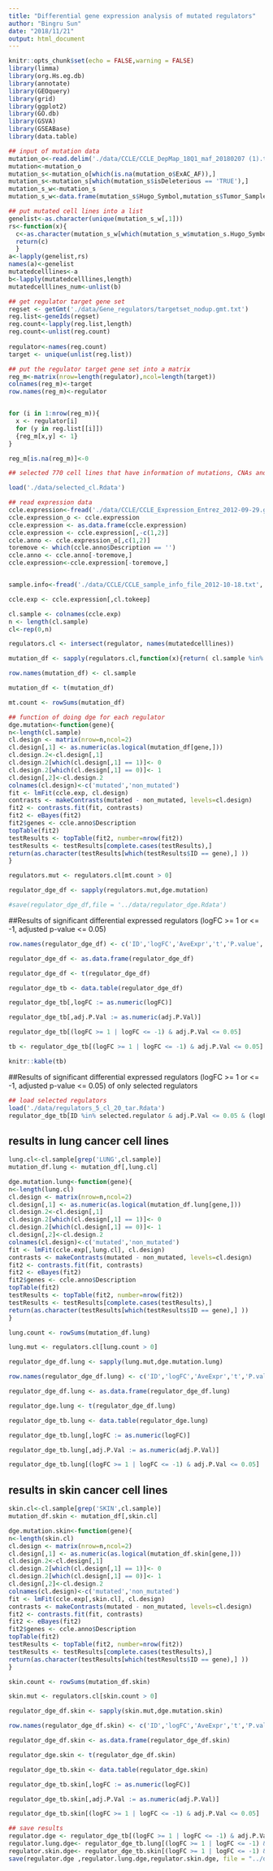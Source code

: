 ```yaml
---
title: "Differential gene expression analysis of mutated regulators"
author: "Bingru Sun"
date: "2018/11/21"
output: html_document
---
```


```r
knitr::opts_chunk$set(echo = FALSE,warning = FALSE)
library(limma)
library(org.Hs.eg.db)
library(annotate)
library(GEOquery)
library(grid)
library(ggplot2)
library(GO.db)
library(GSVA)
library(GSEABase)
library(data.table)
```

```r
## input of mutation data
mutation_o<-read.delim('./data/CCLE/CCLE_DepMap_18Q1_maf_20180207 (1).txt')
mutation<-mutation_o
mutation_s<-mutation_o[which(is.na(mutation_o$ExAC_AF)),]
mutation_s<-mutation_s[which(mutation_s$isDeleterious == 'TRUE'),]
mutation_s_w<-mutation_s
mutation_s_w<-data.frame(mutation_s$Hugo_Symbol,mutation_s$Tumor_Sample_Barcode)

## put mutated cell lines into a list
genelist<-as.character(unique(mutation_s_w[,1]))
rs<-function(x){
  c<-as.character(mutation_s_w[which(mutation_s_w$mutation_s.Hugo_Symbol==x),2])
  return(c)
  }
a<-lapply(genelist,rs)
names(a)<-genelist
mutatedcelllines<-a
b<-lapply(mutatedcelllines,length)
mutatedcelllines_num<-unlist(b)

## get regulator target gene set 
regset <- getGmt('./data/Gene_regulators/targetset_nodup.gmt.txt')
reg.list<-geneIds(regset)
reg.count<-lapply(reg.list,length)
reg.count<-unlist(reg.count)
  
regulator<-names(reg.count)
target <- unique(unlist(reg.list))

## put the regulator target gene set into a matrix
reg_m<-matrix(nrow=length(regulator),ncol=length(target))
colnames(reg_m)<-target
row.names(reg_m)<-regulator


for (i in 1:nrow(reg_m)){
  x <- regulator[i]
  for (y in reg.list[[i]])
  {reg_m[x,y] <- 1}
}

reg_m[is.na(reg_m)]<-0

```

```r
## selected 770 cell lines that have information of mutations, CNAs and expression with only hematopoeitic cell lines

load('./data/selected_cl.Rdata')

## read expression data
ccle.expression<-fread('./data/CCLE/CCLE_Expression_Entrez_2012-09-29.gct',skip = 2, sep = '\t')
ccle.expression_o <- ccle.expression
ccle.expression <- as.data.frame(ccle.expression)
ccle.expression <- ccle.expression[,-c(1,2)]
ccle.anno <- ccle.expression_o[,c(1,2)]
toremove <- which(ccle.anno$Description == '')
ccle.anno <- ccle.anno[-toremove,]
ccle.expression<-ccle.expression[-toremove,]


sample.info<-fread('./data/CCLE/CCLE_sample_info_file_2012-10-18.txt', sep = '\t')

ccle.exp <- ccle.expression[,cl.tokeep]

cl.sample <- colnames(ccle.exp)
n <- length(cl.sample)
cl<-rep(0,n)

regulators.cl <- intersect(regulator, names(mutatedcelllines))

mutation_df <- sapply(regulators.cl,function(x){return( cl.sample %in% mutatedcelllines[[x]])})

row.names(mutation_df) <- cl.sample

mutation_df <- t(mutation_df)

mt.count <- rowSums(mutation_df)
```

```r
## function of doing dge for each regulator 
dge.mutation<-function(gene){
n<-length(cl.sample)
cl.design <- matrix(nrow=n,ncol=2)
cl.design[,1] <- as.numeric(as.logical(mutation_df[gene,]))
cl.design.2<-cl.design[,1]
cl.design.2[which(cl.design[,1] == 1)]<- 0
cl.design.2[which(cl.design[,1] == 0)]<- 1
cl.design[,2]<-cl.design.2
colnames(cl.design)<-c('mutated','non_mutated')
fit <- lmFit(ccle.exp, cl.design)
contrasts <- makeContrasts(mutated - non_mutated, levels=cl.design)
fit2 <- contrasts.fit(fit, contrasts)
fit2 <- eBayes(fit2)
fit2$genes <- ccle.anno$Description
topTable(fit2)
testResults <- topTable(fit2, number=nrow(fit2))
testResults <- testResults[complete.cases(testResults),]
return(as.character(testResults[which(testResults$ID == gene),] ))
}

regulators.mut <- regulators.cl[mt.count > 0]

regulator_dge_df <- sapply(regulators.mut,dge.mutation)

#save(regulator_dge_df,file = '../data/regulator_dge.Rdata')
```

##Results of significant differential expressed regulators (logFC >= 1 or <= -1, adjusted p-value <= 0.05)
```r
row.names(regulator_dge_df) <- c('ID','logFC','AveExpr','t','P.value','adj.P.Val','B')

regulator_dge_df <- as.data.frame(regulator_dge_df)

regulator_dge_df <- t(regulator_dge_df)

regulator_dge_tb <- data.table(regulator_dge_df)

regulator_dge_tb[,logFC := as.numeric(logFC)]

regulator_dge_tb[,adj.P.Val := as.numeric(adj.P.Val)]

regulator_dge_tb[(logFC >= 1 | logFC <= -1) & adj.P.Val <= 0.05]

tb <- regulator_dge_tb[(logFC >= 1 | logFC <= -1) & adj.P.Val <= 0.05]

knitr::kable(tb)
```

##Results of significant differential expressed regulators (logFC >= 1 or <= -1, adjusted p-value <= 0.05) of only selected regulators
```r
## load selected regulators
load('./data/regulators_5_cl_20_tar.Rdata')
regulator_dge_tb[ID %in% selected.regulator & adj.P.Val <= 0.05 & (logFC >= 1 | logFC <= -1)]
```

## results in lung cancer cell lines
```r
lung.cl<-cl.sample[grep('LUNG',cl.sample)]
mutation_df.lung <- mutation_df[,lung.cl]

dge.mutation.lung<-function(gene){
n<-length(lung.cl)
cl.design <- matrix(nrow=n,ncol=2)
cl.design[,1] <- as.numeric(as.logical(mutation_df.lung[gene,]))
cl.design.2<-cl.design[,1]
cl.design.2[which(cl.design[,1] == 1)]<- 0
cl.design.2[which(cl.design[,1] == 0)]<- 1
cl.design[,2]<-cl.design.2
colnames(cl.design)<-c('mutated','non_mutated')
fit <- lmFit(ccle.exp[,lung.cl], cl.design)
contrasts <- makeContrasts(mutated - non_mutated, levels=cl.design)
fit2 <- contrasts.fit(fit, contrasts)
fit2 <- eBayes(fit2)
fit2$genes <- ccle.anno$Description
topTable(fit2)
testResults <- topTable(fit2, number=nrow(fit2))
testResults <- testResults[complete.cases(testResults),]
return(as.character(testResults[which(testResults$ID == gene),] ))
}

lung.count <- rowSums(mutation_df.lung)

lung.mut <- regulators.cl[lung.count > 0]

regulator_dge_df.lung <- sapply(lung.mut,dge.mutation.lung)

row.names(regulator_dge_df.lung) <- c('ID','logFC','AveExpr','t','P.value','adj.P.Val','B')

regulator_dge_df.lung <- as.data.frame(regulator_dge_df.lung)

regulator_dge.lung <- t(regulator_dge_df.lung)

regulator_dge_tb.lung <- data.table(regulator_dge.lung)

regulator_dge_tb.lung[,logFC := as.numeric(logFC)]

regulator_dge_tb.lung[,adj.P.Val := as.numeric(adj.P.Val)]

regulator_dge_tb.lung[(logFC >= 1 | logFC <= -1) & adj.P.Val <= 0.05]
```


## results in skin cancer cell lines
```r
skin.cl<-cl.sample[grep('SKIN',cl.sample)]
mutation_df.skin <- mutation_df[,skin.cl]

dge.mutation.skin<-function(gene){
n<-length(skin.cl)
cl.design <- matrix(nrow=n,ncol=2)
cl.design[,1] <- as.numeric(as.logical(mutation_df.skin[gene,]))
cl.design.2<-cl.design[,1]
cl.design.2[which(cl.design[,1] == 1)]<- 0
cl.design.2[which(cl.design[,1] == 0)]<- 1
cl.design[,2]<-cl.design.2
colnames(cl.design)<-c('mutated','non_mutated')
fit <- lmFit(ccle.exp[,skin.cl], cl.design)
contrasts <- makeContrasts(mutated - non_mutated, levels=cl.design)
fit2 <- contrasts.fit(fit, contrasts)
fit2 <- eBayes(fit2)
fit2$genes <- ccle.anno$Description
topTable(fit2)
testResults <- topTable(fit2, number=nrow(fit2))
testResults <- testResults[complete.cases(testResults),]
return(as.character(testResults[which(testResults$ID == gene),] ))
}

skin.count <- rowSums(mutation_df.skin)

skin.mut <- regulators.cl[skin.count > 0]

regulator_dge_df.skin <- sapply(skin.mut,dge.mutation.skin)

row.names(regulator_dge_df.skin) <- c('ID','logFC','AveExpr','t','P.value','adj.P.Val','B')

regulator_dge_df.skin <- as.data.frame(regulator_dge_df.skin)

regulator_dge.skin <- t(regulator_dge_df.skin)

regulator_dge_tb.skin <- data.table(regulator_dge.skin)

regulator_dge_tb.skin[,logFC := as.numeric(logFC)]

regulator_dge_tb.skin[,adj.P.Val := as.numeric(adj.P.Val)]

regulator_dge_tb.skin[(logFC >= 1 | logFC <= -1) & adj.P.Val <= 0.05]
```


```r
## save results
regulator.dge <- regulator_dge_tb[(logFC >= 1 | logFC <= -1) & adj.P.Val <= 0.05]$ID
regulator.lung.dge<- regulator_dge_tb.lung[(logFC >= 1 | logFC <= -1) & adj.P.Val <= 0.05]$ID
regulator.skin.dge<- regulator_dge_tb.skin[(logFC >= 1 | logFC <= -1) & adj.P.Val <= 0.05]$ID
save(regulator.dge ,regulator.lung.dge,regulator.skin.dge, file = "../data/dge.RData")

```

